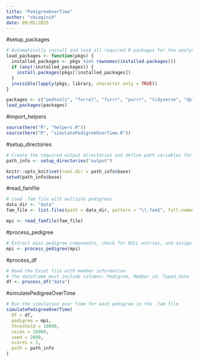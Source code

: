 ```yaml
---
title: "PedigreeOverTime"
author: "sbiagini0"
date: 09/05/2025
---
```


#setup_packages
```r
# Automatically install and load all required R packages for the analysis
load_packages <- function(pkgs) {
  installed_packages <- pkgs %in% rownames(installed.packages())
  if (any(!installed_packages)) {
    install.packages(pkgs[!installed_packages])
  }
  invisible(lapply(pkgs, library, character.only = TRUE))
}

packages <- c("pedtools", "forrel", "furrr", "purrr", "tidyverse", "dplyr", "magick", "grid", "gridExtra", "ggplot2", "readxl", "here")
load_packages(packages)

```

#import_helpers
```r
source(here("R", "helpers.R"))
source(here("R", "simulatePedigreeOverTime.R"))

```

#setup_directories
```r
# Create the required output directories and define path variables for storing results and plots
path_info <- setup_directories("output")

knitr::opts_knit$set(root.dir = path_info$base)
setwd(path_info$base)

```

#read_famfile
```r
# Load .fam file with multiple pedigrees
data_dir <- "data"
fam_file <- list.files(path = data_dir, pattern = "\\.fam$", full.names  = TRUE)

mpi <- read_famfile(fam_file)

```

#process_pedigree
```r
# Extract main pedigree components, check for NULL entries, and assign family IDs.
mpi <- process_pedigree(mpi) 

```

#process_df
```r
# Read the Excel file with member information
# The dataframe must include columns: Pedigree, Member_id, Typed_date
df <- process_df("data")

```

#simulatePedigreeOverTime
```r
# Run the simulation over time for each pedigree in the .fam file
simulatePedigreeOverTime(
  df = df,
  pedigree = mpi,
  threshold = 10000,
  nsims = 10000,
  seed = 2000,
  ncores = 3,
  path = path_info
)

```

